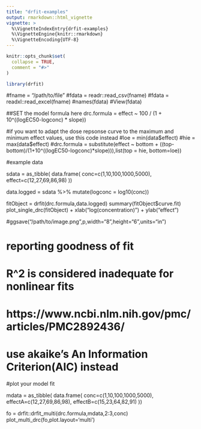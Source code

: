 ```yaml
---
title: "drfit-examples"
output: rmarkdown::html_vignette
vignette: >
  %\VignetteIndexEntry{drfit-examples}
  %\VignetteEngine{knitr::rmarkdown}
  %\VignetteEncoding{UTF-8}
---
```


```r
knitr::opts_chunk$set(
  collapse = TRUE,
  comment = "#>"
)
```

```r
library(drfit)
```



#fname = "/path/to/file"
#fdata = readr::read_csv(fname)
#fdata = readxl::read_excel(fname)
#names(fdata)
#View(fdata)






##SET the model formula here
drc.formula = effect ~ 100 / (1 + 10^((logEC50-logconc) * slope))

#if you want to adapt the dose repsonse curve to the maximum and minimum effect values, use this code instead
#loe = min(data$effect)
#hie = max(data$effect)
#drc.formula = substitute(effect ~ bottom + ((top-bottom)/(1+10^((logEC50-logconc)*slope))),list(top = hie, bottom=loe))

#example data

sdata = as_tibble(
  data.frame(
    conc=c(1,10,100,1000,5000),
    effect=c(12,27,69,86,98)
  ))


data.logged = sdata %>% mutate(logconc = log10(conc))

fitObject = drfit(drc.formula,data.logged)
summary(fitObject$curve.fit)
plot_single_drc(fitObject) + xlab("log(concentration)") + ylab("effect")

#ggsave("/path/to/image.png",p,width="8",height="6",units="in")

# reporting goodness of fit
# R^2 is considered inadequate for nonlinear fits
# https://www.ncbi.nlm.nih.gov/pmc/articles/PMC2892436/
# use akaike's An Information Criterion(AIC) instead



#plot your model fit



mdata = as_tibble(
  data.frame(
    conc=c(1,10,100,1000,5000),
    effectA=c(12,27,69,86,98),
    effectB=c(15,23,64,82,91)
  ))

fo = drfit::drfit_multi(drc.formula,mdata,2:3,conc)
plot_multi_drc(fo,plot.layout='multi')

